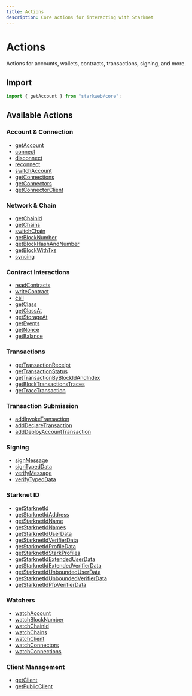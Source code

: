 ```yaml
---
title: Actions
description: Core actions for interacting with Starknet
---
```


# Actions

Actions for accounts, wallets, contracts, transactions, signing, and more.

## Import

```ts
import { getAccount } from "starkweb/core";
```

## Available Actions

### Account & Connection

- [getAccount](/core/actions/getAccount)
- [connect](/core/actions/connect)
- [disconnect](/core/actions/disconnect)
- [reconnect](/core/actions/reconnect)
- [switchAccount](/core/actions/switchAccount)
- [getConnections](/core/actions/getConnections)
- [getConnectors](/core/actions/getConnectors)
- [getConnectorClient](/core/actions/getConnectorClient)

### Network & Chain

- [getChainId](/core/actions/getChainId)
- [getChains](/core/actions/getChains)
- [switchChain](/core/actions/switchChain)
- [getBlockNumber](/core/actions/getBlockNumber)
- [getBlockHashAndNumber](/core/actions/getBlockHashAndNumber)
- [getBlockWithTxs](/core/actions/getBlockWithTxs)
- [syncing](/core/actions/syncing)

### Contract Interactions

- [readContracts](/core/actions/readContracts)
- [writeContract](/core/actions/writeContract)
- [call](/core/actions/call)
- [getClass](/core/actions/getClass)
- [getClassAt](/core/actions/getClassAt)
- [getStorageAt](/core/actions/getStorageAt)
- [getEvents](/core/actions/getEvents)
- [getNonce](/core/actions/getNonce)
- [getBalance](/core/actions/getBalance)

### Transactions

- [getTransactionReceipt](/core/actions/getTransactionReceipt)
- [getTransactionStatus](/core/actions/getTransactionStatus)
- [getTransactionByBlockIdAndIndex](/core/actions/getTransactionByBlockIdAndIndex)
- [getBlockTransactionsTraces](/core/actions/getBlockTransactionsTraces)
- [getTraceTransaction](/core/actions/getTraceTransaction)

### Transaction Submission

- [addInvokeTransaction](/core/actions/addInvokeTransaction)
- [addDeclareTransaction](/core/actions/addDeclareTransaction)
- [addDeployAccountTransaction](/core/actions/addDeployAccountTransaction)

### Signing

- [signMessage](/core/actions/signMessage)
- [signTypedData](/core/actions/signTypedData)
- [verifyMessage](/core/actions/verifyMessage)
- [verifyTypedData](/core/actions/verifyTypedData)

### Starknet ID

- [getStarknetId](/core/actions/getStarknetId)
- [getStarknetIdAddress](/core/actions/getStarknetIdAddress)
- [getStarknetIdName](/core/actions/getStarknetIdName)
- [getStarknetIdNames](/core/actions/getStarknetIdNames)
- [getStarknetIdUserData](/core/actions/getStarknetIdUserData)
- [getStarknetIdVerifierData](/core/actions/getStarknetIdVerifierData)
- [getStarknetIdProfileData](/core/actions/getStarknetIdProfileData)
- [getStarknetIdStarkProfiles](/core/actions/getStarknetIdStarkProfiles)
- [getStarknetIdExtendedUserData](/core/actions/getStarknetIdExtendedUserData)
- [getStarknetIdExtendedVerifierData](/core/actions/getStarknetIdExtendedVerifierData)
- [getStarknetIdUnboundedUserData](/core/actions/getStarknetIdUnboundedUserData)
- [getStarknetIdUnboundedVerifierData](/core/actions/getStarknetIdUnboundedVerifierData)
- [getStarknetIdPfpVerifierData](/core/actions/getStarknetIdPfpVerifierData)

### Watchers

- [watchAccount](/core/actions/watchAccount)
- [watchBlockNumber](/core/actions/watchBlockNumber)
- [watchChainId](/core/actions/watchChainId)
- [watchChains](/core/actions/watchChains)
- [watchClient](/core/actions/watchClient)
- [watchConnectors](/core/actions/watchConnectors)
- [watchConnections](/core/actions/watchConnections)

### Client Management

- [getClient](/core/actions/getClient)
- [getPublicClient](/core/actions/getPublicClient)

